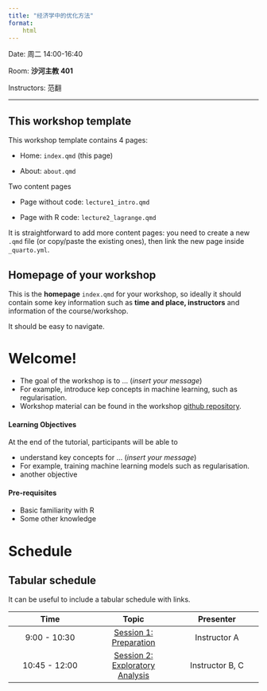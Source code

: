 ```yaml
---
title: "经济学中的优化方法"
format:
    html
---
```


Date: 周二 14:00-16:40

Room: **沙河主教 401**

Instructors: 范翻

------------------------------------------------------------------------

::: callout-note
## This workshop template

This workshop template contains 4 pages:

-   Home: `index.qmd` (this page)

-   About: `about.qmd`

Two content pages

-   Page without code: `lecture1_intro.qmd`

-   Page with R code: `lecture2_lagrange.qmd`

It is straightforward to add more content pages: you need to create a new `.qmd` file (or copy/paste the existing ones), then link the new page inside `_quarto.yml`.
:::

::: callout-tip
## Homepage of your workshop

This is the **homepage** `index.qmd` for your workshop, so ideally it should contain some key information such as **time and place, instructors** and information of the course/workshop.

It should be easy to navigate.
:::

# Welcome!

-   The goal of the workshop is to ... (*insert your message*)
-   For example, introduce kep concepts in machine learning, such as regularisation.
-   Workshop material can be found in the workshop [github repository](https://github.com).

#### Learning Objectives

At the end of the tutorial, participants will be able to

-   understand key concepts for ... (*insert your message*)
-   For example, training machine learning models such as regularisation.
-   another objective

#### Pre-requisites

-   Basic familiarity with R
-   Some other knowledge

# Schedule

::: callout-tip
## Tabular schedule

It can be useful to include a tabular schedule with links.
:::

| Time | Topic | Presenter |
|:----------------------:|:----------------------:|:----------------------:|
| 9:00 - 10:30 | [Session 1: Preparation](lecture1_intro.qmd) | Instructor A |
| 10:45 - 12:00 | [Session 2: Exploratory Analysis](lecture2_lagrange.qmd) | Instructor B, C |